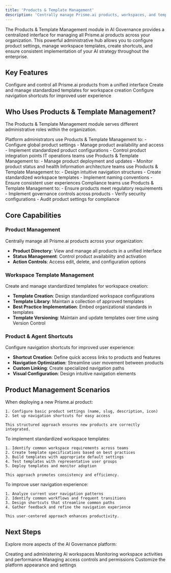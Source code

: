 ```yaml
---
title: 'Products & Template Management'
description: 'Centrally manage Prisme.ai products, workspaces, and templates across your organization'
---
```


The Products & Template Management module in AI Governance provides a centralized interface for managing all Prisme.ai products across your organization. This powerful administrative hub allows you to configure product settings, manage workspace templates, create shortcuts, and ensure consistent implementation of your AI strategy throughout the enterprise.


## Key Features

<CardGroup cols={2}>
  <Card title="Product Management" icon="cubes">
    Configure and control all Prisme.ai products from a unified interface
  </Card>
  <Card title="Workspace Templates" icon="copy">
    Create and manage standardized templates for workspace creation
  </Card>
  <Card title="Shortcut Management" icon="link">
    Configure navigation shortcuts for improved user experience
  </Card>

</CardGroup>

## Who Uses Products & Template Management?

The Products & Template Management module serves different administrative roles within the organization.

<Tabs>
  <Tab title="Platform Administrators">
    Platform administrators use Products & Template Management to:
    - Configure global product settings
    - Manage product availability and access
    - Implement standardized product configurations
    - Control product integration points
    
  </Tab>
  
  <Tab title="IT Operations">
    IT operations teams use Products & Template Management to:
    - Manage product deployment and updates
    - Monitor product status and health    

  </Tab>
  
  <Tab title="Information Architecture">
    Information architecture teams use Products & Template Management to:
    - Design intuitive navigation structures
    - Create standardized workspace templates
    - Implement naming conventions
    - Ensure consistent user experiences

  </Tab>
  
  <Tab title="Compliance Teams">
    Compliance teams use Products & Template Management to:
    - Ensure products meet regulatory requirements
    - Implement governance controls across products
    - Verify security configurations
    - Audit product settings for compliance
    
  </Tab>
</Tabs>

## Core Capabilities

### Product Management

Centrally manage all Prisme.ai products across your organization:

- **Product Directory**: View and manage all products in a unified interface
- **Status Management**: Control product availability and activation
- **Action Controls**: Access edit, delete, and configuration options

### Workspace Template Management

Create and manage standardized templates for workspace creation:


- **Template Creation**: Design standardized workspace configurations
- **Template Library**: Maintain a collection of approved templates
- **Best Practice Implementation**: Embed organizational standards in templates
- **Template Versioning**: Maintain and update templates over time using Version Control

### Product & Agent Shortcuts

Configure navigation shortcuts for improved user experience:

- **Shortcut Creation**: Define quick access links to products and features
- **Navigation Optimization**: Streamline user movement between products
- **Custom Linking**: Create specialized navigation paths
- **Visual Configuration**: Design intuitive navigation elements


## Product Management Scenarios

<Tabs>
  <Tab title="New Product Rollout">
    When deploying a new Prisme.ai product:
    
    1. Configure basic product settings (name, slug, description, icon)
    2. Set up navigation shortcuts for easy access
    
    This structured approach ensures new products are correctly integrated.
  </Tab>

  
  <Tab title="Template Standardization">
    To implement standardized workspace templates:
    
    1. Identify common workspace requirements across teams
    2. Create template specifications based on best practices
    3. Build templates with appropriate default settings
    4. Test templates with representative user groups
    5. Deploy templates and monitor adoption
    
    This approach promotes consistency and efficiency.
  </Tab>
  
  <Tab title="Navigation Optimization">
    To improve user navigation experience:
    
    1. Analyze current user navigation patterns
    2. Identify common workflows and frequent transitions
    3. Design shortcuts that streamline common paths
    4. Gather feedback and refine the navigation experience
    
    This user-centered approach enhances productivity.
  </Tab>
</Tabs>

## Next Steps

Explore more aspects of the AI Governance platform:

<CardGroup cols={2}>
  <Card
    title="Workspaces Management"
    icon="folder-tree"
    href="/products/ai-governance/workspaces-management"
  >
    Creating and administering AI workspaces
  </Card>
  <Card
    title="Workspace Observability"
    icon="magnifying-glass-chart"
    href="/products/ai-governance/workspaces-observability"
  >
    Monitoring workspace activities and performance
  </Card>
  <Card
    title="Users & Permissions"
    icon="users-gear"
    href="/products/ai-governance/users-permissions"
  >
    Managing access controls and permissions
  </Card>
  <Card
    title="Platform Customization"
    icon="palette"
    href="/products/ai-governance/platform-customization"
  >
    Customize the platform appearance and settings
  </Card>
</CardGroup>